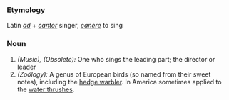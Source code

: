 ===Etymology===
Latin ''[[ad]]'' + ''[[cantor]]'' singer, ''[[canere]]'' to sing
===Noun===
#''(Music), (Obsolete):'' One who sings the leading part; the director or leader
#''(Zoölogy):'' A genus of European birds (so named from their sweet notes), including the [[hedge warbler]]. In America sometimes applied to the [[water thrush]]es.